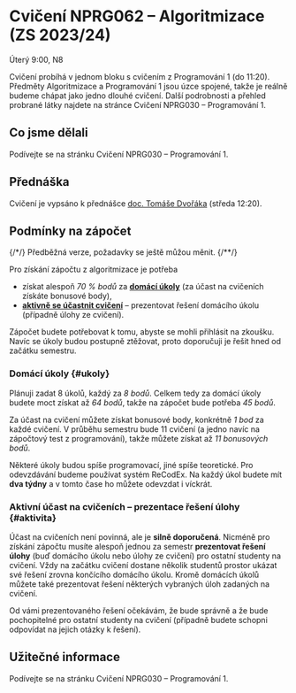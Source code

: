 
<Head>
  <title>Cvičení NPRG062 – Algoritmizace – Michal Töpfer</title>
</Head>

# Cvičení NPRG062 &ndash; Algoritmizace (ZS 2023/24)

<p className="lead">Úterý 9:00, N8</p>

<CardBorderPrimary>Cvičení probíhá v jednom bloku s cvičením z Programování 1 (do 11:20). Předměty Algoritmizace a Programování 1 jsou úzce spojené, takže je reálně budeme chápat jako jedno dlouhé cvičení. Další podrobnosti a přehled probrané látky najdete na stránce <Link href="NPRG030">Cvičení NPRG030 &ndash; Programování 1</Link>.</CardBorderPrimary>

## Co jsme dělali

Podívejte se na stránku <Link href="NPRG030/#co-bylo">Cvičení NPRG030 &ndash; Programování 1</Link>.

## Přednáška

Cvičení je vypsáno k přednášce <a href="https://ksvi.mff.cuni.cz/~dvorak/vyuka/NPRG062/">doc. Tomáše Dvořáka</a> (středa 12:20).

## Podmínky na zápočet

{/*/}
<CardBorderDanger>Předběžná verze, požadavky se ještě můžou měnit.</CardBorderDanger>
{/**/}

Pro získání zápočtu z algoritmizace je potřeba

* získat alespoň *70 % bodů* za [**domácí úkoly**](#ukoly) (za účast na cvičeních získáte bonusové body),
* [**aktivně se účastnit cvičení**](#aktivita) &ndash; prezentovat řešení domácího úkolu (případně úlohy ze cvičení).

Zápočet budete potřebovat k tomu, abyste se mohli přihlásit na zkoušku. Navíc se úkoly budou postupně ztěžovat, proto doporučuji je řešit hned od začátku semestru.

### Domácí úkoly \{#ukoly}

Plánuji zadat 8 úkolů, každý za *8 bodů*. Celkem tedy za domácí úkoly budete moct získat až *64 bodů*, takže na zápočet bude potřeba *45 bodů*.

Za účast na cvičení můžete získat bonusové body, konkrétně *1 bod* za každé cvičení. V průběhu semestru bude 11 cvičení (a jedno navíc na zápočtový test z programování), takže můžete získat až *11 bonusových bodů*.

Některé úkoly budou spíše programovací, jiné spíše teoretické.
Pro odevzdávání budeme používat systém <Link href="../NPRG030/#recodex">ReCodEx</Link>.
Na každý úkol budete mít **dva týdny** a v&nbsp;tomto čase ho můžete odevzdat i víckrát.

### Aktivní účast na cvičeních &ndash; prezentace řešení úlohy \{#aktivita}

Účast na cvičeních není povinná, ale je **silně doporučená**.
Nicméně pro získání zápočtu musíte alespoň jednou za semestr **prezentovat řešení úlohy** (buď domácího úkolu nebo úlohy ze cvičení) pro ostatní studenty na cvičení. Vždy na začátku cvičení dostane několik studentů prostor ukázat své řešení zrovna končícího domácího úkolu. Kromě domácích úkolů můžete také prezentovat řešení některých vybraných úloh zadaných na cvičení.

Od vámi prezentovaného řešení očekávám, že bude správně a že bude pochopitelné pro ostatní studenty na cvičení (případně budete schopni odpovídat na jejich otázky k řešení).

## Užitečné informace

Podívejte se na stránku <Link href="NPRG030/#uzitecne-info">Cvičení NPRG030 &ndash; Programování 1</Link>.
